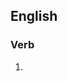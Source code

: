 ==English==

===Verb===
{{head|en|present participle}}

# {{present participle of|torque|lang=en|nocat=1}}